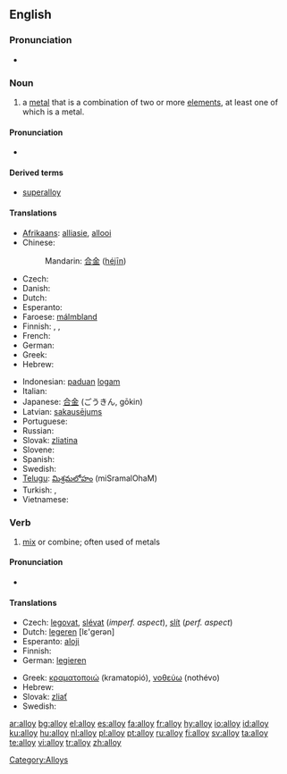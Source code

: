==English==
{{wikipedia}}

===Pronunciation===
*{{audio|en-us-alloy.ogg|Audio (US)}}

===Noun===
{{en-noun}}

# a [[metal]] that is a combination of two or more [[element]]s, at least one of which is a metal.

====Pronunciation====
*{{IPA|/'ælɒj/}}

====Derived terms====
*[[superalloy]]

====Translations====
{{trans-top|metal combined of more elements}}
* [[Afrikaans]]: [[alliasie]], [[allooi]]
* Chinese:
*: Mandarin: [[合金]] ([[héjīn]])
* Czech: {{t-|cs|slitina|f}}
* Danish: {{t-|da|legering|c}}
* Dutch: {{t+|nl|legering|f}}
* Esperanto: {{t-|eo|alojo|xs=Esperanto}}
* Faroese: [[málmbland]]
* Finnish: {{t-|fi|seos}}, {{t+|fi|metalliseos}}, {{t+|fi|lejeerinki}}
* French: {{t+|fr|alliage|m}}
* German: {{t+|de|Legierung|f}}
* Greek: {{t+|el|κράμα|n|tr=kráma|sc=Grek}}
* Hebrew: {{t-|he|סגסוגת|f|sc=Hebr}}
{{trans-mid}}
* Indonesian: [[padu|paduan]] [[logam]]
* Italian: {{t+|it|lega|f}}
* Japanese: [[合金]] (ごうきん, gōkin)
* Latvian: [[sakausējums]] {{m}}
* Portuguese: {{t+|pt|liga|f}}
* Russian: {{t+|ru|сплав|m|tr=spláv|sc=Cyrl}}
* Slovak: [[zliatina]] {{f}}
* Slovene: {{t+|sl|zlitina|f}}
* Spanish: {{t+|es|aleación|f}}
* Swedish: {{t+|sv|legering|c}}
* [[Telugu]]: [[మిశ్రమలోహం]] (miSramalOhaM)
* Turkish: {{t+|tr|alaşım}}, {{t+|tr|halita}}
* Vietnamese: {{t+|vi|hợp kim|xs=Vietnamese}}
{{trans-bottom}}

===Verb===
{{en-verb}}

# [[mix]] or combine; often used of metals

====Pronunciation====
*{{IPA|/æl'ɒj/}}

====Translations====
{{top}}
* Czech: [[legovat]], [[slévat]] (''imperf. aspect''), [[slít]] (''perf. aspect'')
* Dutch: [[legeren]] [lε'gerən]
* Esperanto: [[aloji]]
* Finnish: {{t+|fi|sekoittaa}}
* German: [[legieren]]
{{mid}}
* Greek: [[κραματοποιώ]] (kramatopió), [[νοθεύω]] (nothévo)
* Hebrew: {{he-translation|נתך|nétekh}} {{m}}
* Slovak: [[zliať]]
* Swedish: {{t-|sv|legera}}
{{bottom}}

[[Category:Alloys]]

[[ar:alloy]]
[[bg:alloy]]
[[el:alloy]]
[[es:alloy]]
[[fa:alloy]]
[[fr:alloy]]
[[hy:alloy]]
[[io:alloy]]
[[id:alloy]]
[[ku:alloy]]
[[hu:alloy]]
[[nl:alloy]]
[[pl:alloy]]
[[pt:alloy]]
[[ru:alloy]]
[[fi:alloy]]
[[sv:alloy]]
[[ta:alloy]]
[[te:alloy]]
[[vi:alloy]]
[[tr:alloy]]
[[zh:alloy]]